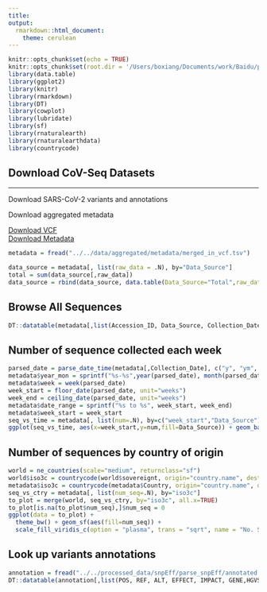 ```yaml
---
title: 
output:
  rmarkdown::html_document:
    theme: cerulean
---
```


```r
knitr::opts_chunk$set(echo = TRUE)
knitr::opts_chunk$set(root.dir = '/Users/boxiang/Documents/work/Baidu/projects/covseq/scripts/')
library(data.table)
library(ggplot2)
library(knitr)
library(rmarkdown)
library(DT)
library(cowplot)
library(lubridate)
library(sf)
library(rnaturalearth)
library(rnaturalearthdata)
library(countrycode)
```


<div class="jumbotron">
  <h2 class="display-3">Download CoV-Seq Datasets</h2>
  <hr class="my-10">
  <div class="row">
  
  <div class="col-sm-6">
  <p>Download SARS-CoV-2 variants and annotations</p>
  </div>
  
  <div class="col-sm-6">
  <p>Download aggregated metadata</p>
  </div>
  </div>
  
  <div class="row">
  
  <div class="col-sm-6">
  <a class="btn btn-primary btn-lg" href="https://drive.google.com/drive/folders/1_mivRZxjO3Dhfr3mKi4Sa7VcuV42cyav" role="button">Download VCF</a>
  </div>
  
  <div class="col-sm-6">
  <a class="btn btn-primary btn-lg" href="https://drive.google.com/drive/folders/1JjSH0uInyY5mJ6b7vRVCz_ZXpt6nqnj1" role="button">Download Metadata</a>
  </div>
  </div>
</div>

```r
metadata = fread("../../data/aggregated/metadata/merged_in_vcf.tsv")
```


```r
data_source = metadata[, list(raw_data = .N), by="Data_Source"]
total = sum(data_source[,raw_data])
data_source = rbind(data_source, data.table(Data_Source="Total",raw_data=total))
```

## Browse All Sequences
```r
DT::datatable(metadata[,list(Accession_ID, Data_Source, Collection_Date, Country, Region)], filter = 'bottom', caption = 'Table 1: COVID-19 genomic sequence data source, collection date, and location.', colnames = c('Accession ID', 'Data Source', 'Collection Date', 'Country', "Region"))
```


## Number of sequence collected each week
```r
parsed_date = parse_date_time(metadata[,Collection_Date], c("y", "ym", "ymd"))
metadata$year_mon = sprintf("%s-%s",year(parsed_date), month(parsed_date))
metadata$week = week(parsed_date)
week_start = floor_date(parsed_date, unit="weeks")
week_end = ceiling_date(parsed_date, unit="weeks")
metadata$date_range = sprintf("%s to %s", week_start, week_end)
metadata$week_start = week_start
seq_vs_time = metadata[, list(num=.N), by=c("week_start","Data_Source")]
ggplot(seq_vs_time, aes(x=week_start,y=num,fill=Data_Source)) + geom_bar(stat="identity") + theme(axis.text.x = element_text(angle=0), legend.position = "bottom") + ylab("Number of Virus Collected/Sequenced") + xlab(NULL) + scale_fill_discrete(name="Source")
```


## Number of sequences by country of origin
```r
world = ne_countries(scale="medium", returnclass="sf")
world$iso3c = countrycode(world$sovereignt, origin="country.name", destination = "iso3c")
metadata$iso3c = countrycode(metadata$Country, origin="country.name", destination = "iso3c")
seq_vs_ctry = metadata[, list(num_seq=.N), by="iso3c"]
to_plot = merge(world, seq_vs_ctry, by="iso3c", all.x=TRUE)
to_plot[is.na(to_plot$num_seq),]$num_seq = 0 
ggplot(data = to_plot) +
  theme_bw() + geom_sf(aes(fill=num_seq)) + 
  scale_fill_viridis_c(option = "plasma", trans = "sqrt", name = "No. Sequences")

```


## Look up variants annotations
```r
annotation = fread("../../processed_data/snpEff/parse_snpEff/annotated.tsv")
DT::datatable(annotation[,list(POS, REF, ALT, EFFECT, IMPACT, GENE,HGVS_C,HGVS_P, CDS_POS, AA_POS, DISTANCE)], filter = 'bottom', caption = 'Table 2: Genomic Variant Annotation from SnpEff.', colnames = c("Pos", "Ref", "Alt", "Effect", "Impact", "Gene","HGVS.C", "HGVS.P", "CDS position", "AA position", "Distance"))
```



